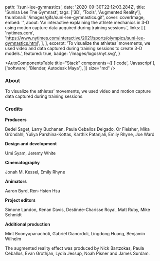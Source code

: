 
  path: '/suni-lee-gymnastics',
  date: '2020-09-30T22:12:03.284Z',
  title: 'Sunisa Lee The Gymnast',
  tags: ['3D', 'Tools', 'Augmented Reality'],
  thumbnail: '/images/gifs/suni-lee-gymnastics.gif',
  cover: coverImage,
  embed: '',
  about:
    'An interactive explaining the athlete mechanics in 3-D using motion capture data acquired during training sessions.',
  links: [
    [
      'nytimes.com',
      'https://www.nytimes.com/interactive/2021/sports/olympics/suni-lee-gymnastics.html',
    ],
  ],
  excerpt:
    'To visualize the athletes’ movements, we used video and data captured during training sessions to create 3-D models.',
  featured: true,
  badge: '/images/logos/nyt.svg',
}

<AutoComponentsTable
  title="Stack"
  components={[
    ['code', 'Javascript'],
    ['software', 'Blender, Autodesk Maya'],
  ]}
  size="md"
/>

### About

To visualize the athletes’ movements, we used video and motion capture data captured during training sessions.

### Credits

**Producers**

Bedel Saget, Larry Buchanan, Paula Ceballos Delgado, Or Fleisher, Mika Gröndahl,
Yuliya Parshina-Kottas, Karthik Patanjali, Emily Rhyne, Joe Ward

**Design and development**

Umi Syam, Jeremy White

**Cinematography**

Jonah M. Kessel, Emily Rhyne

**Animators**

Aaron Byrd, Ren-Hsien Hsu

**Project editors**

Simone Landon, Kenan Davis, Destinée-Charisse Royal, Matt Ruby, Mike Schmidt

**Additional production**

Mint Boonyapanachoti, Gabriel Gianordoli, Lingdong Huang, Benjamin Wilhelm

The augmented reality effect was produced by Nick Bartzokas, Paula Ceballos, Evan Grothjan, Lydia Jessup, Noah Pisner and James Surdam.
